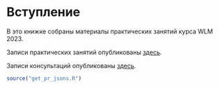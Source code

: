 # Вступление {#preface .unnumbered}

В это книжке собраны материалы практических занятий курса WLM 2023.

Записи практических занятий опубликованы [здесь](https://youtube.com/playlist?list=PL3GWEmQN96bvr2inm-16zHARgGoCY0n4F&si=AYynz8SR0CyZmYV0).

Записи консультаций опубликованы [здесь](https://youtube.com/playlist?list=PL3GWEmQN96buzntjSglyH3gXbc2nyhyRp&si=pmhDjRg4_afqyJ82).

```r
source("get_pr_jsons.R")
```